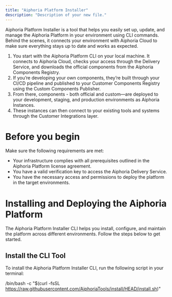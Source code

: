 ```yaml
---
title: "Aiphoria Platform Installer"
description: "Description of your new file."
---
```


Aiphoria Platform Installer is a tool that helps you easily set up, update, and manage the Aiphoria Platform in your environment using CLI commands. Behind the scenes, it connects your environment with Aiphoria Cloud to make sure everything stays up to date and works as expected.

1. You start with the Aiphoria Platform CLI on your local machine. It connects to Aiphoria Cloud, checks your access through the Delivery Service, and downloads the official components from the Aiphoria Components Registry.
2. If you’re developing your own components, they’re built through your CI/CD pipeline and published to your Customer Components Registry using the Custom Components Publisher.
3. From there, components - both official and custom—are deployed to your development, staging, and production environments as Aiphoria Instances.
4. These instances can then connect to your existing tools and systems through the Customer Integrations layer.

# Before you begin

Make sure the following requirements are met:

- Your infrastructure complies with all prerequisites outlined in the Aiphoria Platform license agreement.
- You have a valid verification key to access the Aiphoria Delivery Service.
- You have the necessary access and permissions to deploy the platform in the target environments.

# Installing and Deploying the Aiphoria Platform

The Aiphoria Platform Installer CLI helps you install, configure, and maintain the platform across different environments. Follow the steps below to get started.

## Install the CLI Tool

To install the Aiphoria Platform Installer CLI, run the following script in your terminal:

/bin/bash -c "$(curl -fsSL https://raw.githubusercontent.com/AiphoriaTools/install/HEAD/install.sh)"
